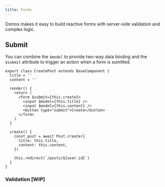 ```yaml
---
title: Forms
---
```


Osmos makes it easy to build reactive forms with server-side validation and complex logic.

## Submit

You can combine the `$model` to provide two-way data binding and the `$submit` attribute to trigger an action when a form is sumitted.

```tsx
export class CreatePost extends BaseComponent {
  title = ''
  content = ''

  render() {
    return (
      <form $submit={this.create}>
        <input $model={this.title} />
        <input $model={this.content} />
        <button type="submit">Create</button>
      </form>
    )
  }

  create() {
    const post = await Post.create({
      title: this.title,
      content: this.content,
    })

    this.redirect(`/posts/${user.id}`)
  }
}
```

### Validation [WIP]
